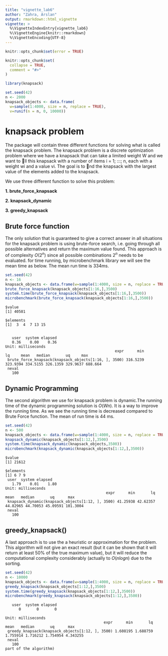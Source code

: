 ```yaml
---
title: "vignette_lab6"
author: "Zahra, Arslan"
output: rmarkdown::html_vignette
vignette: >
  %\VignetteIndexEntry{vignette_lab6}
  %\VignetteEngine{knitr::rmarkdown}
  %\VignetteEncoding{UTF-8}
---
```


```r
knitr::opts_chunk$set(error = TRUE)

knitr::opts_chunk$set(
  collapse = TRUE,
  comment = "#>"
)
```

```r
library(knapsack)
```


```r
set.seed(42)
n <- 2000
knapsack_objects <- data.frame(
  w=sample(1:4000, size = n, replace = TRUE),
  v=runif(n = n, 0, 10000))
```
#  knapsack problem 


The package will contain three different functions for solving what is called the knapsack problem.
The knapsack problem is a discrete optimization problem where we have a knapsack that can take a
limited weight W and we want to ll this knapsack with a number of items i = 1; :::; n, each with a
weight wi and a value vi. The goal is to nd the knapsack with the largest value of the elements added
to the knapsack.

We use three different function to solve this problem:
<p>
**1. brute_force_knapsack**

**2. knapsack_dynamic**

**3. greedy_knapsack**

## Brute force function

The only solution that is guaranteed to give a correct answer in all situations for the knapsack problem
is using brute-force search, i.e. going through all possible alternatives and return the maximum value
found. This approach is of complexity $O(2^n)$ since all possible combinations $2^n$ needs to be evaluated.
for time running, by microbenchmark library we will see the mean time as below. The mean run time is 334ms.

```r
set.seed(42)
n <- 16
knapsack_objects <- data.frame(w=sample(1:4000, size = n, replace = TRUE),v=runif(n = n, 0, 10000))
brute_force_knapsack(knapsack_objects[1:16,],3500)
system.time(brute_force_knapsack(knapsack_objects[1:16,],3500))
microbenchmark(brute_force_knapsack(knapsack_objects[1:16,],3500))
```

```
$value
[1] 40581

$elements
[1]  3  4  7 13 15


   user  system elapsed 
   0.36    0.00    0.36 
Unit: milliseconds
                                                 expr      min       lq     mean   median       uq     max
 brute_force_knapsack(knapsack_objects[1:16, ], 3500) 316.5239 323.9394 334.5155 326.1359 329.9637 688.664
 neval
   100
```   
## Dynamic Programming
<p> The second algorithm we use for knapsack problem is dynamic.The running time of the dynamic programming solution is $O(Wn)$. It is a way to improve the running time. As we see the running time is decreased compared to Brute Force function. The mean of run time is 44 ms.
```r
set.seed(42)
n <- 500
knapsack_objects <- data.frame(w=sample(1:4000, size = n, replace = TRUE),v=runif(n = n, 0, 10000))
knapsack_dynamic(knapsack_objects[1:12,],3500)
system.time(knapsack_dynamic(knapsack_objects,3500))
microbenchmark(knapsack_dynamic(knapsack_objects[1:12,],3500))
```
```
$value
[1] 21612

$elements
[1] 6 7 9
 user  system elapsed 
   1.79    0.01    1.80 
Unit: milliseconds
                                             expr      min       lq     mean   median       uq      max
 knapsack_dynamic(knapsack_objects[1:12, ], 3500) 41.25938 42.62357 44.82965 44.70053 45.09591 101.3004
 neval
   100
```
##  greedy_knapsack()
<p> A last approach is to use the a heuristic or approximation for the problem. This algorithm will not
give an exact result (but it can be shown that it will return at least 50% of the true maximum value),
but it will reduce the computational complexity considerably (actually to $O(n log n)$ due to the sorting.
```r
set.seed(42)
n <- 10000
knapsack_objects <- data.frame(w=sample(1:4000, size = n, replace = TRUE),v=runif(n = n, 0, 10000))
greedy_knapsack(knapsack_objects[1:12,],3500)
system.time(greedy_knapsack(knapsack_objects[1:12,],3500))
microbenchmark(greedy_knapsack(knapsack_objects[1:12,],3500))
```


```
   user  system elapsed 
      0       0       0 

Unit: milliseconds
                                            expr      min       lq     mean   median       uq      max
 greedy_knapsack(knapsack_objects[1:12, ], 3500) 1.608195 1.688759 1.755914 1.716212 1.754954 4.343255
 neval
   100
part of the algorithm)
```